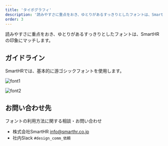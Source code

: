 ```yaml
---
title: 'タイポグラフィ'
description: '読みやすさに重点をおき、ゆとりがあるすっきりとしたフォントは、SmartHRの印象にマッチします。'
order: 3
---
```

読みやすさに重点をおき、ゆとりがあるすっきりとしたフォントは、SmartHRの印象にマッチします。

## ガイドライン

SmartHRでは、基本的に游ゴシックフォントを使用します。

![font1](./images/font_1.png)

![font2](./images/font_2.png)

## お問い合わせ先
フォントの利用方法に関する相談・お問い合わせ

- 株式会社SmartHR info@smarthr.co.jp
- 社内Slack `#design_comm_依頼`
